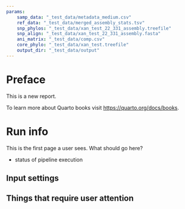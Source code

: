 ```yaml
--- 
params:
    samp_data: "_test_data/metadata_medium.csv"
    ref_data: "_test_data/merged_assembly_stats.tsv"
    snp_phylos: "_test_data/xan_test_22_331_assembly.treefile"
    snp_align: "_test_data/xan_test_22_331_assembly.fasta"
    ani_matrix: "_test_data/comp.csv"
    core_phylo: "_test_data/xan_test.treefile"
    output_dir: "_test_data/output"
---
```


# Preface {.unnumbered}

This is a new report.

To learn more about Quarto books visit <https://quarto.org/docs/books>.

# Run info

This is the first page a user sees.
What should go here?

* status of pipeline execution

## Input settings

## Things that require user attention
